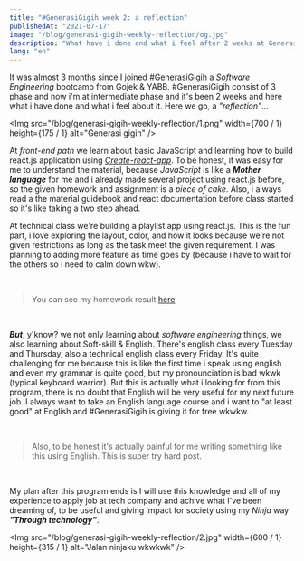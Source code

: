 ```yaml
---
title: "#GenerasiGigih week 2: a reflection"
publishedAt: "2021-07-17"
image: "/blog/generasi-gigih-weekly-reflection/og.jpg"
description: "What have i done and what i feel after 2 weeks at GenerasiGigih intermediate phase"
lang: "en"
---
```


It was almost 3 months since I joined [#GenerasiGigih](https://sites.google.com/anakbangsabisa.org/generasi-gigih-portal-pendafta/generasi-gigih) a _Software Engineering_ bootcamp from Gojek & YABB.
#GenerasiGigih consist of 3 phase and now i'm at intermediate phase and it's been 2 weeks and here what i have done and what i feel about it. Here we go, a *"reflection"*...

<Img
  src="/blog/generasi-gigih-weekly-reflection/1.png"
  width={700 / 1}
  height={175 / 1}
  alt="Generasi gigih"
/>

At _front-end path_ we learn about basic JavaScript and learning how to build react.js application using [_Create-react-app_](https://create-react-app.dev/docs/getting-started). To be honest, it was easy for me to understand the material, because *JavaScript* is like a ***Mother language*** for me and i already made several project using react.js before, so the given homework and assignment is a *piece of cake*. Also, i always read a the material guidebook and react documentation before class started so it's like taking a two step ahead.
<br/>

At technical class we're building a playlist app using react.js. This is the fun part, i love exploring the layout, color, and how it looks because we're not given restrictions as long as the task meet the given requirement. I was planning to adding more feature as time goes by (because i have to wait for the others so i need to calm down wkw).

<br/>

>You can see my homework result [here](https://gg.wisesa.dev/)

<br/>

***But***, y'know? we not only learning about *software engineering* things, we also learning about Soft-skill & English. There's english class every Tuesday and Thursday, also a technical english class every Friday. It's quite challenging for me because this is like the first time i speak using english and even my grammar is quite good, but my pronounciation is bad wkwk (typical keyboard warrior). But this is actually what i looking for from this program, there is no doubt that English will be very useful for my next future job. I always want to take an English language course and i want to "at least good" at English and #GenerasiGigih is giving it for free wkwkw.

<br/>

> Also, to be honest it's actually painful for me writing something like this using English. This is super try hard post.

<br/>

My plan after this program ends is I will use this knowledge and all of my experience to apply job at tech company and achive what I've been dreaming of, to be useful and giving impact for society using my *Ninja* way ***"Through technology"***.

<Img
  src="/blog/generasi-gigih-weekly-reflection/2.jpg"
  width={600 / 1}
  height={315 / 1}
  alt="Jalan ninjaku wkwkwk"
/>